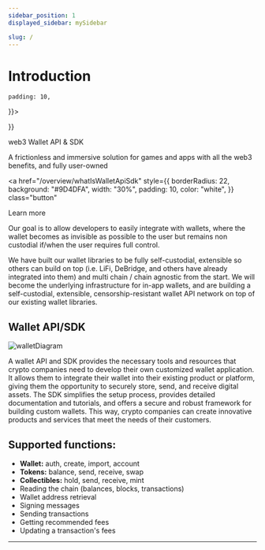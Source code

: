 ```yaml
---
sidebar_position: 1
displayed_sidebar: mySidebar

slug: /
---
```



# Introduction

<div   style={{
    display: "flex",
    flexDirection: "row",
    justifyContent: "center",
    alignItems: "center",
  
    padding: 10,
  }}>
<div
  style={{
    display: "flex",
    flexDirection: "column",
    fontSize: 20,
    padding: 10,
  }}
>
<p
  style={{
    fontSize: 40,
    
  }}
>
  web3 Wallet API & SDK
</p>
<p>
  A frictionless and immersive solution for games and apps with all the web3
  benefits, and fully user-owned
</p>

<a
  href="/overview/whatIsWalletApiSdk"
  style={{
    borderRadius: 22,
    background: "#9D4DFA",
    width: "30%",
    padding: 10,
    color: "white",
  }}
  class="button"
>
  Learn more
</a>

</div>
<div style={{
width: 600,
height: 300,
  }}></div>
</div>

Our goal is to allow developers to easily integrate with wallets, where the wallet becomes as invisible as possible to the user but remains non custodial if/when the user requires full control.

We have built our wallet libraries to be fully self-custodial, extensible so others can build on top (i.e. LiFi, DeBridge, and others have already integrated into them) and multi chain / chain agnostic from the start. We will become the underlying infrastructure for in-app wallets, and are building a self-custodial, extensible, censorship-resistant wallet API network on top of our existing wallet libraries.

## Wallet API/SDK

![walletDiagram](https://media.discordapp.net/attachments/980926180318384148/1049399471533981776/image.png?width=793&height=568)

A wallet API and SDK provides the necessary tools and resources that crypto companies need to develop their own
customized wallet application. It allows them to integrate their wallet into their existing product or platform, giving them the opportunity to securely store, send, and receive digital assets. The SDK simplifies the setup process, provides detailed documentation and tutorials, and offers a secure and robust framework for building custom wallets. This way, crypto companies can create innovative products and services that meet the needs of their customers.

## Supported functions:

- **Wallet:** auth, create, import, account
- **Tokens:** balance, send, receive, swap
- **Collectibles:** hold, send, receive, mint
- Reading the chain (balances, blocks, transactions)
- Wallet address retrieval
- Signing messages
- Sending transactions
- Getting recommended fees
- Updating a transaction's fees

---
